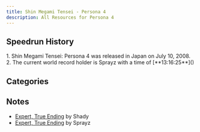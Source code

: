 ```yaml
---
title: Shin Megami Tensei - Persona 4
description: All Resources for Persona 4
---
```



<DocsHero 
    content="Persona 4 is the fourth mainline entry in the persona series."
    srcUrl={cover}
    alt="Persona 4 Cover"
/>

<LinkCard title="Leaderboards" href="https://www.speedrun.com/p4" description="See all the submitted runs on Speedrun.com"/>

## Speedrun History
 <Steps>
    1. Shin Megami Tensei: Persona 4 was released in Japan on July 10, 2008.
    2. The current world record holder is Sprayz with a time of [**13:16:25**]()
</Steps>

## Categories
<CardGrid>
    <Card title="Expert, True Ending"></Card>
</CardGrid>

## Notes
- [Expert, True Ending](https://docs.google.com/document/d/18ULmImSVTp8NDwaEm9lO3QQ6T5_aLslrzA97fij-XHw/edit#heading=h.3lkc333vv68i) by Shady
- [Expert, True Ending](https://docs.google.com/document/d/1K0PUYqLvzyIfm-7FIw62MAV3ojPj1rnhGLrhRyGjjok/edit) by Sprayz
